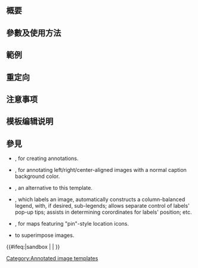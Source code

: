 <includeonly><!-- 在這裡加入模板的保護標識 --></includeonly><noinclude>{{Documentation subpage}}</noinclude>
<!-- 在本行下編輯模板說明 -->
{{暫無說明}}

== 概要 ==

== 參數及使用方法 ==

== 範例 ==

== 重定向 ==

== 注意事项 ==

== 模板编辑说明 ==

== 參見 ==
* {{tl|Annotation}}, for creating annotations.
* {{tl|Annotated image 4}}, for annotating left/right/center-aligned images with a normal caption background color.
* {{tl|Image label}}, an alternative to this template.
* {{tl|Overlay}}, which labels an image, automatically constructs a column-balanced legend, with, if desired, sub-legends; allows separate control of labels' pop-up tips; assists in determining corordinates for labels' position; etc.
* {{tl|Location map+}}, for maps featuring "pin"-style location icons.
* {{tl|Superimpose}} to superimpose images.

<includeonly>{{#ifeq:{{SUBPAGENAME}}|sandbox |
| <!-- Categories below this line, please; interwikis at Wikidata -->
[[Category:Annotated image templates]]
}}</includeonly>
